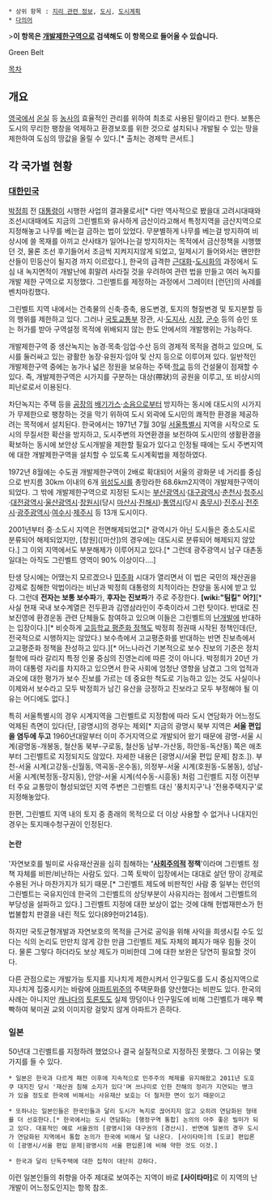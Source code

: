  * 상위 항목 : [[지리 관련 정보]], [[도시]], [[도시계획]]
 * [[다의어]]

>'''이 항목은 [[개발제한구역]]으로 검색해도 이 항목으로 들어올 수 있습니다.'''

Green Belt

[[목차]]
== 개요 ==
[[영국]]에서 [[온실]] 등 [[농사]]의 효율적인 관리를 위하여 최초로 사용된 말이라고 한다. 보통은 도시의 무리한 팽창을 억제하고 환경보호를 위한 것으로 설치되나 개발될 수 있는 땅을 제한하여 도심의 땅값을 올릴 수 있다.[* 출처는 경제학 콘서트.]


== 각 국가별 현황 ==
=== [[대한민국]] ===
[[박정희]] 전 [[대통령]]이 시행한 사업의 결과물로서[* 다만 역사적으로 봤을대 고려시대때와 조선시대때에도 지금의 그린벨트와 유사하게 금산이라고해서 특정지역을 금산지역으로 지정해놓고 나무를 베는걸 금하는 법이 있었다. 무분별하게 나무를 베는걸 방지하여 비상시에 쓸 목재를 아끼고 산사태가 일어나는걸 방지하자는 목적에서 금산정책을 시행했던 것, 물론 조선 후기들어서 조금씩 지켜지지않게 되었고, 일제시기 들어와서는 왠만한 산들이 민둥산이 될지경 까지 이르렀다.], 한국의 급격한 [[근대화]]-[[도시화]]의 과정에서 도심 내 녹지면적이 개발난에 휘말려 사라질 것을 우려하여 관련 법을 만들고 여러 녹지를 개발 제한 구역으로 지정했다. 그린벨트를 제정하는 과정에서 그레이터 [런던]의 사례를 벤치마킹했다. 

그린벨트 지역 내에서는 건축물의 신축·증축, 용도변경, 토지의 형질변경 및 토지분할 등의 행위를 제한하고 있다. 그러나 [[국토교통부]] 장관, 시·[[도지사]], [[시장]], [[군수]] 등의 승인 또는 허가를 받아 구역설정 목적에 위배되지 않는 한도 안에서의 개발행위는 가능하다.

개발제한구역 중 생산녹지는 농경·목축·임업·수산 등의 경제적 목적을 겸하고 있으며, 도시를 둘러싸고 있는 광활한 농장·유원지·임야 및 산지 등으로 이루어져 있다. 일반적인 개발제한구역 중에는 농가나 넓은 정원을 보유하는 주택·[[학교]] 등의 건설물이 점재할 수 있다. 즉, 개발제한구역은 시가지를 구분하는 대상(帶狀)의 공원을 이루고, 또 비상시의 피난로로서 이용된다.

차단녹지는 주택 등을 [[공장]]의 [[배기가스]]·[[소음]]으로부터 방지하는 동시에 대도시의 시가지가 무제한으로 팽창하는 것을 막기 위하여 도시 외곽에 도시민의 쾌적한 환경을 제공하려는 목적에서 설치된다. 한국에서는 1971년 7월 30일 [[서울특별시]] 지역을 시작으로 도시의 무질서한 확산을 방지하고, 도시주변의 자연환경을 보전하여 도시민의 생활환경을 확보하는 동시에 보안상 도시개발을 제한할 필요가 있다고 인정될 때에는 도시 주변지역에 대한 개발제한구역을 설치할 수 있도록 도시계획법을 제정하였다.

1972년 8월에는 수도권 개발제한구역이 2배로 확대되어 서울의 광화문 네 거리를 중심으로 반지름 30km 이내의 6개 [[위성도시]]를 총망라한 68.6km2지역이 개발제한구역이 되었다. 그 밖에 개발제한구역으로 지정된 도시는 [[부산광역시]]·[[대구광역시]]·[[춘천시]]·[[청주시]]·[[대전광역시]]·[[울산광역시]]·[[창원시]](당시 [[마산]]시·[[진해]]시)·[[통영시]](당시 [[충무]]시)·[[진주시]]·[[전주시]]·[[광주광역시]]·[[여수시]]·[[제주시]] 등 13개 도시이다.

2001년부터 중·소도시 지역은 전면해제되었고[* 광역시가 아닌 도시들은 중소도시로 분류되어 해제되었지만, [창원]([마산])의 경우에는 대도시로 분류되어 해제되지 않았다.] 그 이외 지역에서도 부분해제가 이루어지고 있다.[* 그런데 광주광역시 남구 대촌동 일대는 아직도 그린벨트 영역이 90% 이상이다....]

탄생 당시에는 어땠는지 모르겠으나 [[민주화]] 시대가 열리면서 이 법은 국민의 재산권을 강제로 침해한 악법이라는 비난과 박정희 대통령의 치적이라는 찬양을 동시에 받고 있다. 그런데 '''전자는 보통 보수파'''가, '''후자는 진보파'''가 주로 주장한다. '''[wiki:"팀킬" 어?]'''[* 사실 현재 국내 보수계열은 전두환과 김영삼라인이 주축이라서 그런 탓이다. 반대로 진보진영에 환경운동 관련 단체들도 참여하고 있으며 이들은 그린벨트의 [[난개발]]에 반대하는 입장이다.][* 비슷하게 [[고등학교 평준화 정책]]도 박정희 정권때 시작된 정책인데(단, 전국적으로 시행하지는 않았다.) 보수측에서 고교평준화를 반대하는 반면 진보측에서 고교평준화 정책을 찬성하고 있다.][* 어느나라건 기본적으로 보수 진보의 기준은 정치철학에 따라 갈리지 특정 인물 중심의 진영논리에 따른 것이 아니다. 박정희가 20년 가까이 대통령 자리를 차지하고 있으면서 한국 사회에 엄청난 영향을 남겼고 그의 업적과 과오에 대한 평가가 보수 진보를 가르는 데 중요한 척도로 기능하고 있는 것도 사실이나 이제와서 보수라고 모두 박정희가 남긴 유산을 긍정하고 진보라고 모두 부정해야 될 이유는 어디에도 없다.]

특히 서울특별시의 경우 시계지역을 그린벨트로 지정함에 따라 도시 연담화가 어느정도 억제된 측면이 있다(단, [광명시]의 경우는 제외[* 지금의 광명시 북부 지역은 '''서울 편입을 염두에 두고''' 1960년대말부터 이미 주거지역으로 개발되어 왔기 때문에 광명-서울 시계(광명동-개봉동, 철산동 북부-구로동, 철산동 남부-가산동, 하안동-독산동) 쪽은 애초부터 그린벨트로 지정되지도 않았다. 자세한 내용은 [광명시/서울 편입 문제] 참조.]). 부천-서울 시계(고강동-신월동, 역곡동-온수동), 의정부-서울 시계(호원동-도봉동), 성남-서울 시계(복정동-장지동), 안양-서울 시계(석수동-시흥동) 처럼 그린벨트 지정 이전부터 주요 교통망이 형성되었던 지역 주변은 그린벨트 대신 '풍치지구'나 '전용주택지구'로 지정해놓았다.

한편, 그린벨트 지역 내의 토지 중 종래의 목적으로 더 이상 사용할 수 없거나 나대지인 경우는 토지매수청구권이 인정된다.

==== 논란 ====
'자연보호를 빌미로 사유재산권을 심히 침해하는 ''''[[사회주의]]적 정책''''이라며 그린벨트 정책 자체를 비판/비난하는 사람도 있다. 그쪽 토박이 입장에서는 대대로 살던 땅이 강제로 수용된 거나 마찬가지가 되기 때문.[* 그린벨트 제도에 비판적인 사람 중 일부는 런던의 그린벨트는 국유지인데 한국의 그린벨트의 상당부분이 사유지라는 점에서 그린벨트의 부당성을 설파하고 있다.] 그린벨트 지정에 대한 보상이 없는 것에 대해 헌법재판소가 헌법불합치 판결을 내린 적도 있다(89헌마214등).

하지만 국토균형개발과 자연보호의 목적을 근거로 공익을 위해 사익을 희생시킬 수도 있다는 식의 논리도 만만치 않게 강한 만큼 그린벨트 제도 자체의 폐지가 매우 힘들 것이다. 물론 그렇다 하더라도 보상 제도가 미비한데 그에 대한 보완은 당연히 필요할 것이다.

다른 관점으로는 개발가능 토지를 지나치게 제한시켜서 인구밀도를 도시 중심지역으로 지나치게 집중시키는 바람에 [[아파트]]위주의 주택문화를 양산했다는 비판도 있다. 한국의 사례는 아니지만 [[캐나다]]의 [[토론토]]도 실제 땅덩이나 인구밀도에 비해 그린벨트가 매우 빡빡하여 북미권 교외 이미지랑 걸맞지 않게 아파트가 흔하다.
=== 일본 ===
50년대 그린벨트를 지정하려 했었으나 결국 실질적으로 지정하진 못했다. 그 이유는 몇 가지를 들 수 있다. 

 * 일본은 한국과 다르게 패전 이후에 지속적으로 민주주의 체제를 유지해왔고 2011년 도호쿠 대지진 당시 '재산권 침해 소지가 있다'며 쓰나미로 인한 잔해의 정리가 지연되는 병크가 있을 정도로 한국에 비해서는 사유재산 보호는 더 철저한 면이 있기 때문이고 

 * 또하나는 일본인들은 한국인들과 달리 도시가 녹지로 끊어지지 않고 오히려 연담화된 형태를 더 선호한다.[* 한국에서는 도시 연담화는 [행정구역 통합] 논의의 아주 좋은 빌미가 되고 있다. 대표적인 예로 서울권의 [광명시]와 대구권의 [경산시]. 반면에 일본의 경우 도시가 연담화된 지역에서 통합 논의가 한국에 비해서 덜 나온다. [사이타마]의 [도쿄] 편입론이 [광명시/서울 편입 문제|광명시의 서울 편입론]에 비해 약한 것도 이것.]

 * 한국과 달리 단독주택에 대한 집착이 대단히 강하다.

이런 일본인들의 취향을 아주 제대로 보여주는 지역이 바로 '''[사이타마]'''로 이 지역의 난개발이 어느정도인지는 항목 참조.
